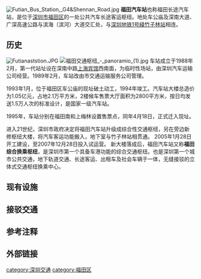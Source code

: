 {{coord|22|32|6|N|114|00|29|E|display=title}}
{{Infobox 轉運站
|name=福田汽车客运站
|caption=
|logo=
|image=福田车站 Fu Tian Che Zhan - panoramio.jpg
|location={{CHN}}[[深圳|深圳]][[福田区|福田区]]竹子林[[深南大道|深南大道]]竹子林立交左侧
|opendate=1988年2月
|closedate=
|built=3
|est_completion=
|howtobuild=
|floor= 6
|use=
|area=
|height=
|terminate=
|via=
}}
[[File:Futian_Bus_Station,_G4&Shennan_Road.jpg|thumb]]
'''福田汽车站'''也称福田长途汽车站，是位于[[深圳市|深圳市]][[福田区|福田区]]的一处公共汽车长途客运枢纽。地处车公庙及深南大道、广深高速公路与滨海（滨河）大道交汇处，与[[深圳地铁|深圳地铁]][[深圳地鐵1号綫|1号綫]][[竹子林站|竹子林站]]相连。
== 历史 ==
[[File:Futianaststion.JPG|thumb]]
[[File:福田交通枢纽_-_panoramio_(1).jpg|thumb]]
车站成立于1988年2月，第一代站址设在深南中路[[上海宾馆|上海宾馆]]西南面，为临时性场站，由深圳汽车运输公司经营。1989年2月，车站改由市交通运输服务公司管理。

1993年1月，位于福田区车公庙的现址破土动工，1994年竣工。汽车站大楼总造价为1.05亿元，占地2.1万平方米，2楼候车售票大厅面积为2800平方米，按日均发送1.5万人次的标准设计，是国家一级汽车站。

1995年，车站分别在福田南和上梅林设置售票点，同年4月18日，正式迁入现址。

进入21世纪，深圳市政府决定将福田汽车站升级成综合性交通枢纽，另在旁边新修枢纽大楼，将汽车客运功能搬入，地下室与竹子林站相贯通。
2005年1月28日开工建设，至2007年12月28日投入试运营。
新大楼落成后，福田汽车站又称'''福田综合换乘枢纽'''，是深圳市第一个具备车港功能的综合交通枢纽。也是深圳第一个城市公共交通，地下轨道交通、长途客运、出租车及社会车辆于一体，无缝接驳的立体式交通枢纽换乘中心。

== 现有设施 ==
== 接驳交通 ==

==参考注释==
{{reflist}}

==外部链接==
[[category:深圳交通|category:深圳交通]]
[[category:福田区|category:福田区]]